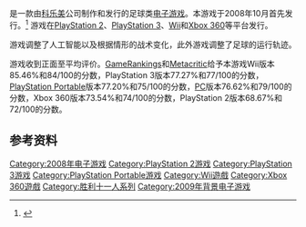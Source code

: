 {{NoteTA
| G1=Games
}}

{{vgname|世界足球 实况胜利十一人2009|ja=ワールドサッカー ウイニングイレブン 2009|en=Pro Evolution Soccer 2009|diff=yes}}是一款由[[科乐美|科乐美]]公司制作和发行的足球类[[电子游戏|电子游戏]]。本游戏于2008年10月首先发行。<ref name="gamefaqs">{{cite web| url = http://www.gamefaqs.com/pc/949454-pro-evolution-soccer-2009/data| title = Release information| publisher = [[GameFAQs|GameFAQs]]| date = | accessdate = 2016-03-29| archive-date = 2014-07-02| archive-url = https://web.archive.org/web/20140702194800/http://www.gamefaqs.com/pc/949454-pro-evolution-soccer-2009/data}}</ref> 游戏在[[PlayStation_2|PlayStation 2]]、[[PlayStation_3|PlayStation 3]]、[[Wii|Wii]]和[[Xbox_360|Xbox 360]]等平台发行。

游戏调整了人工智能以及根据情形的战术变化，此外游戏调整了足球的运行轨迹。

游戏收到正面至平均评价。[[GameRankings|GameRankings]]和[[Metacritic|Metacritic]]给予本游戏Wii版本85.46%和84/100的分数，PlayStation 3版本77.27%和77/100的分数，[[PlayStation_Portable|PlayStation Portable]]版本77.20%和75/100的分数，[[个人电脑|PC]]版本76.62%和79/100的分数，Xbox 360版本73.54%和74/100的分数，PlayStation 2版本68.67%和72/100的分数。

== 参考资料 ==
{{Reflist}}

{{胜利十一人系列}}

{{DEFAULTSORT:World Soccer Jikkyou Winning Eleven 2009}}
[[Category:2008年电子游戏|Category:2008年电子游戏]]
[[Category:PlayStation_2游戏|Category:PlayStation 2游戏]]
[[Category:PlayStation_3游戏|Category:PlayStation 3游戏]]
[[Category:PlayStation_Portable游戏|Category:PlayStation Portable游戏]]
[[Category:Wii遊戲|Category:Wii遊戲]]
[[Category:Xbox_360遊戲|Category:Xbox 360遊戲]]
[[Category:胜利十一人系列|Category:胜利十一人系列]]
[[Category:2009年背景电子游戏|Category:2009年背景电子游戏]]
{{sports-videogame-stub}}
{{konami-stub}}